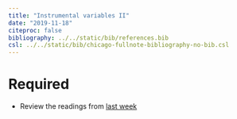 ```yaml
---
title: "Instrumental variables II"
date: "2019-11-18"
citeproc: false
bibliography: ../../static/bib/references.bib
csl: ../../static/bib/chicago-fullnote-bibliography-no-bib.csl
---
```


# Required

- Review the readings from [last week](/reading/11-reading/)
